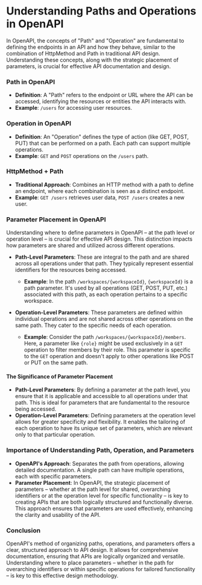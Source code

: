 # Understanding Paths and Operations in OpenAPI

In OpenAPI, the concepts of "Path" and "Operation" are fundamental to defining the endpoints in an API and how they behave, similar to the combination of HttpMethod and Path in traditional API design. Understanding these concepts, along with the strategic placement of parameters, is crucial for effective API documentation and design.

### Path in OpenAPI

- **Definition**: A "Path" refers to the endpoint or URL where the API can be accessed, identifying the resources or entities the API interacts with.
- **Example**: `/users` for accessing user resources.

### Operation in OpenAPI

- **Definition**: An "Operation" defines the type of action (like GET, POST, PUT) that can be performed on a path. Each path can support multiple operations.
- **Example**: `GET` and `POST` operations on the `/users` path.

### HttpMethod + Path

- **Traditional Approach**: Combines an HTTP method with a path to define an endpoint, where each combination is seen as a distinct endpoint.
- **Example**: `GET /users` retrieves user data, `POST /users` creates a new user.

### Parameter Placement in OpenAPI

Understanding where to define parameters in OpenAPI – at the path level or operation level – is crucial for effective API design. This distinction impacts how parameters are shared and utilized across different operations.

- **Path-Level Parameters**: These are integral to the path and are shared across all operations under that path. They typically represent essential identifiers for the resources being accessed.

  - **Example**: In the path `/workspaces/{workspaceId}`, `{workspaceId}` is a path parameter. It's used by all operations (GET, POST, PUT, etc.) associated with this path, as each operation pertains to a specific workspace.

- **Operation-Level Parameters**: These parameters are defined within individual operations and are not shared across other operations on the same path. They cater to the specific needs of each operation.
  - **Example**: Consider the path `/workspaces/{workspaceId}/members`. Here, a parameter like `{role}` might be used exclusively in a `GET` operation to filter members by their role. This parameter is specific to the `GET` operation and doesn't apply to other operations like POST or PUT on the same path.

#### The Significance of Parameter Placement

- **Path-Level Parameters**: By defining a parameter at the path level, you ensure that it is applicable and accessible to all operations under that path. This is ideal for parameters that are fundamental to the resource being accessed.
- **Operation-Level Parameters**: Defining parameters at the operation level allows for greater specificity and flexibility. It enables the tailoring of each operation to have its unique set of parameters, which are relevant only to that particular operation.

### Importance of Understanding Path, Operation, and Parameters

- **OpenAPI's Approach**: Separates the path from operations, allowing detailed documentation. A single path can have multiple operations, each with specific parameters.
- **Parameter Placement**: In OpenAPI, the strategic placement of parameters – whether at the path level for shared, overarching identifiers or at the operation level for specific functionality – is key to creating APIs that are both logically structured and functionally diverse. This approach ensures that parameters are used effectively, enhancing the clarity and usability of the API.

### Conclusion

OpenAPI's method of organizing paths, operations, and parameters offers a clear, structured approach to API design. It allows for comprehensive documentation, ensuring that APIs are logically organized and versatile. Understanding where to place parameters – whether in the path for overarching identifiers or within specific operations for tailored functionality – is key to this effective design methodology.
